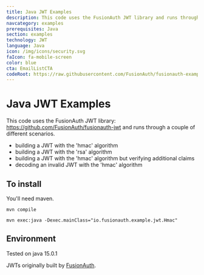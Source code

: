 ```yaml
---
title: Java JWT Examples
description: This code uses the FusionAuth JWT library and runs through a couple of different scenarios.
navcategory: examples
prerequisites: Java
section: examples
technology: JWT
language: Java
icon: /img/icons/security.svg
faIcon: fa-mobile-screen
color: blue
cta: EmailListCTA
codeRoot: https://raw.githubusercontent.com/FusionAuth/fusionauth-example-cloudfront-redirect/main
---
```


# Java JWT Examples

This code uses the FusionAuth JWT library: https://github.com/FusionAuth/fusionauth-jwt and runs through a couple of different scenarios.

* building a JWT with the 'hmac' algorithm
* building a JWT with the 'rsa' algorithm
* building a JWT with the 'hmac' algorithm but verifying additional claims
* decoding an invalid JWT with the 'hmac' algorithm

## To install

You'll need maven.

`mvn compile`

`mvn exec:java -Dexec.mainClass="io.fusionauth.example.jwt.Hmac"`

## Environment

Tested on java 15.0.1

JWTs originally built by [FusionAuth](http://fusionauth.io).
